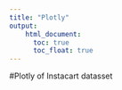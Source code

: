 ```yaml
---
title: "Plotly"
output: 
    html_document:
      toc: true
      toc_float: true
---
```


#Plotly of Instacart datasset

